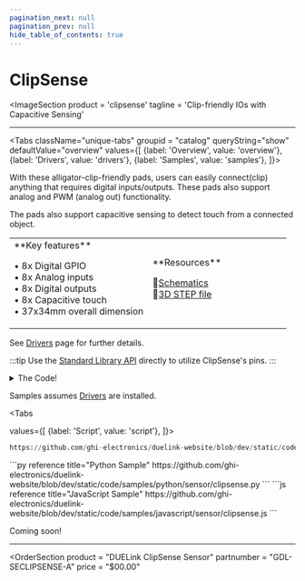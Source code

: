 ```yaml
---
pagination_next: null
pagination_prev: null
hide_table_of_contents: true
---
```



# ClipSense

<ImageSection
    product = 'clipsense'
    tagline = 'Clip-friendly IOs with Capacitive Sensing'
></ImageSection>

---

<Tabs className="unique-tabs" groupid = "catalog" queryString="show" defaultValue="overview"
  values={[
    {label: 'Overview', value: 'overview'},
    {label: 'Drivers', value: 'drivers'},
    {label: 'Samples', value: 'samples'},
  ]}>

<TabItem value="overview">

With these alligator-clip-friendly pads, users can easily connect(clip) anything that requires digital inputs/outputs. These pads also support analog and PWM (analog out) functionality. 

The pads also support capacitive sensing to detect touch from a connected object. 

<table><td width='50%'>
**Key features**

• 8x Digital GPIO<br/>
• 8x Analog inputs<br/>
• 8x Digital outputs<br/>
• 8x Capacitive touch<br/>
• 37x34mm overall dimension<br/>

</td><td width='50%'>
**Resources**

📄[Schematics](pathname:///sch/gdl-seclipsense-a.pdf)<br/>
🔩[3D STEP file](pathname:///3d/gdl-seclipsense-a.step)<br/>

</td></table>
</TabItem>

<TabItem value="drivers">

See [Drivers](../../engine/drivers) page for further details.

:::tip
Use the [Standard Library API](../../engine/stdlib) directly to utilize ClipSense's pins.
:::

<details>
  <summary>The Code!</summary>



```py reference title="ClipSense Driver"
https://github.com/ghi-electronics/duelink-website/blob/dev/static/code/drivers/sensor/clipsense.txt
```

</details>
</TabItem>

<TabItem value="samples">

Samples assumes [Drivers](../../engine/drivers) are installed.

<Tabs

  values={[
    {label: 'Script', value: 'script'},
]}>

<TabItem value="script">

```py reference title="Script Sample"
https://github.com/ghi-electronics/duelink-website/blob/dev/static/code/samples/script/sensor/clipsense.txt
```
</TabItem>

<TabItem value="py">
```py reference title="Python Sample"
https://github.com/ghi-electronics/duelink-website/blob/dev/static/code/samples/python/sensor/clipsense.py
```
</TabItem>

<TabItem value="js">
```js reference title="JavaScript Sample"
https://github.com/ghi-electronics/duelink-website/blob/dev/static/code/samples/javascript/sensor/clipsense.js
```

</TabItem>

</Tabs>

</TabItem>

<TabItem value="projects">Coming soon!</TabItem>

</Tabs>

---

<OrderSection
    product = "DUELink ClipSense Sensor"
    partnumber = "GDL-SECLIPSENSE-A"
    price = "$00.00"
></OrderSection>
